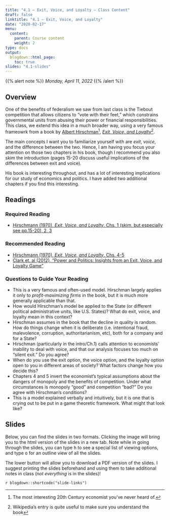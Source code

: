 ```yaml
---
title: "4.1 — Exit, Voice, and Loyalty — Class Content"
draft: false
linktitle: "4.1 — Exit, Voice, and Loyalty"
date: "2020-02-17"
menu:
  content:
    parent: Course content
    weight: 2
type: docs
output:
  blogdown::html_page:
    toc: true
slides: "4.1-slides"
---
```


{{% alert note %}}
*Monday, April 11, 2022*
{{% /alert %}}

## <i class="fas fa-info-circle fa-lg"></i> Overview

One of the benefits of federalism we saw from last class is the Tiebout competition that allows citizens to "vote with their feet," which constrains governmental units from abusing their power or financial responsibilities. This class, we extend this idea in a much broader way, using a very famous frameowrk from a book by [Albert Hirschman](https://en.wikipedia.org/wiki/Albert_O._Hirschman)^[The most interesting 20th Century economist you've never heard of.], [*Exit, Voice, and Loyalty*](https://en.wikipedia.org/wiki/Exit,_Voice,_and_Loyalty)^[Wikipedia's entry is quite useful to make sure you understand the book].

The main concepts I want you to familiarize yourself with are *exit*, *voice*, and the difference between the two. Hence, I am having you focus your attention on those two chapters in his book, though I recommend you also skim the introduction (pages 15-20 discuss useful implications of the differences between exit and voice). 

His book is interesting throughout, and has a lot of interesting implications for our study of economics and politics. I have added two additional chapters if you find this interesting. 

## <i class="fas fa-book-reader fa-lg"></i> Readings

### Required Reading

- [<i class="fas fas fa-book"></i> Hirschmann (1970), *Exit, Voice, and Loyalty*, Chs. 1 (skim, but especially see pp.15-20), 2, 3](/readings/Hirschman-1970-Chs1-3.pdf)

### Recommended Reading

- [<i class="fas fas fa-book"></i> Hirschmann (1970), *Exit, Voice, and Loyalty*, Chs. 4-5](/readings/Hirschman-1970-Chs4-5.pdf)
- [<i class="fas fa-file-pdf"></i> Clark et. al (2012), "Power and Politics: Insights from an Exit, Voice, and Loyalty Game"](/readings/Clark-Golder-2012.pdf)

### Questions to Guide Your Reading

- This is a very famous and often-used model. Hirschman largely applies it only to *profit-maximizing firms* in the book, but it is much more generally applicable than that.
- How would Hirschman's model be applied to the State (or different political administrative units, like U.S. States)? What do exit, voice, and loyalty mean in this context?
- Hirschman assumes in the book that the decline in quality is random. How do things change when it is deliberate (i.e. intentional fraud, malevolence, corruption, authoritarianism, etc), both for a company and for a State?
- Hirschman (particularly in the intro/Ch.1) calls attention to economists' inability to deal with voice, and that our analysis focuses too much on "silent exit." Do you agree?
- When do you use the exit option, the voice option, and the loyalty option open to you in different areas of society? What factors change how you decide this?
- Chapters 4 and 5 invert the economist's typical assumptions about the dangers of monopoly and the benefits of competition. Under what circumstances is monopoly "good" and competition "bad?" Do you agree with Hirschman's conditions?
- This is a model explained verbally and intuitively, but it is one that is crying out to be put in a game theoretic framework. What might that look like? 

## <i class="fas fa-chalkboard-teacher"></i> Slides

Below, you can find the slides in two formats. Clicking the image will bring you to the html version of the slides in a new tab. Note while in going through the slides, you can type <kbd>h</kbd> to see a special list of viewing options, and type <kbd>o</kbd> for an outline view of all the slides.

The lower button will allow you to download a PDF version of the slides. I suggest printing the slides beforehand and using them to take additional notes in class (*not everything* is in the slides)!

`r blogdown::shortcode("slide-links")`